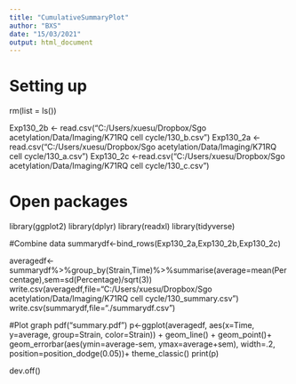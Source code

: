 ```yaml
---
title: "CumulativeSummaryPlot"
author: "BXS"
date: "15/03/2021"
output: html_document
---
```


# Setting up
rm(list = ls())

Exp130_2b <- read.csv("C:/Users/xuesu/Dropbox/Sgo acetylation/Data/Imaging/K71RQ cell cycle/130_b.csv")
Exp130_2a <- read.csv("C:/Users/xuesu/Dropbox/Sgo acetylation/Data/Imaging/K71RQ cell cycle/130_a.csv")
Exp130_2c <-read.csv("C:/Users/xuesu/Dropbox/Sgo acetylation/Data/Imaging/K71RQ cell cycle/130_c.csv")
        
# Open packages
library(ggplot2)
library(dplyr)
library(readxl)
library(tidyverse)

#Combine data
summarydf<-bind_rows(Exp130_2a,Exp130_2b,Exp130_2c)

averagedf<-summarydf%>%group_by(Strain,Time)%>%summarise(average=mean(Percentage),sem=sd(Percentage)/sqrt(3))
write.csv(averagedf,file="C:/Users/xuesu/Dropbox/Sgo acetylation/Data/Imaging/K71RQ cell cycle/130_summary.csv")
write.csv(summarydf,file="./summarydf.csv")

#Plot graph
pdf("summary.pdf")
p<-ggplot(averagedf, aes(x=Time, y=average, group=Strain, color=Strain)) + 
        geom_line() +
        geom_point()+
        geom_errorbar(aes(ymin=average-sem, ymax=average+sem), width=.2,
                      position=position_dodge(0.05))+
                              theme_classic()
print(p)                              

dev.off()
